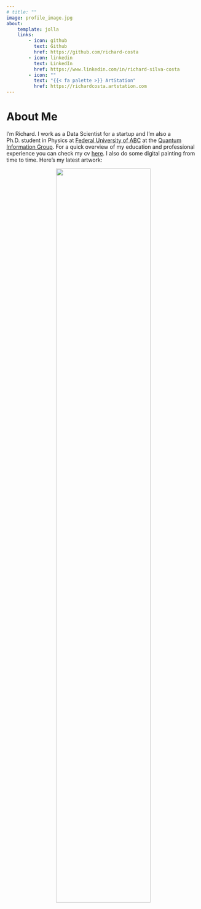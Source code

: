 ```yaml
---
# title: ""
image: profile_image.jpg
about:
    template: jolla
    links:
        - icon: github
          text: Github
          href: https://github.com/richard-costa
        - icon: linkedin
          text: LinkedIn
          href: https://www.linkedin.com/in/richard-silva-costa
        - icon: ""
          text: "{{< fa palette >}} ArtStation"
          href: https://richardcosta.artstation.com
---
```

# About Me

I'm Richard. I work as a Data Scientist for a startup and I'm also a Ph.D. student in Physics at [Federal University of ABC](https://www.ufabc.edu.br/en/) at the [Quantum Information Group](https://www.quantumufabc.org/). For a quick overview of my education and professional experience you can check my cv [here](cv.qmd).
I also do some digital painting from time to time. Here's my latest artwork:

<p style="text-align:center;"><img src="https://cdnb.artstation.com/p/assets/images/images/061/332/229/large/richard-costa-aws2.jpg?1680546500" style="width: 70%; height: 70%"/></p>